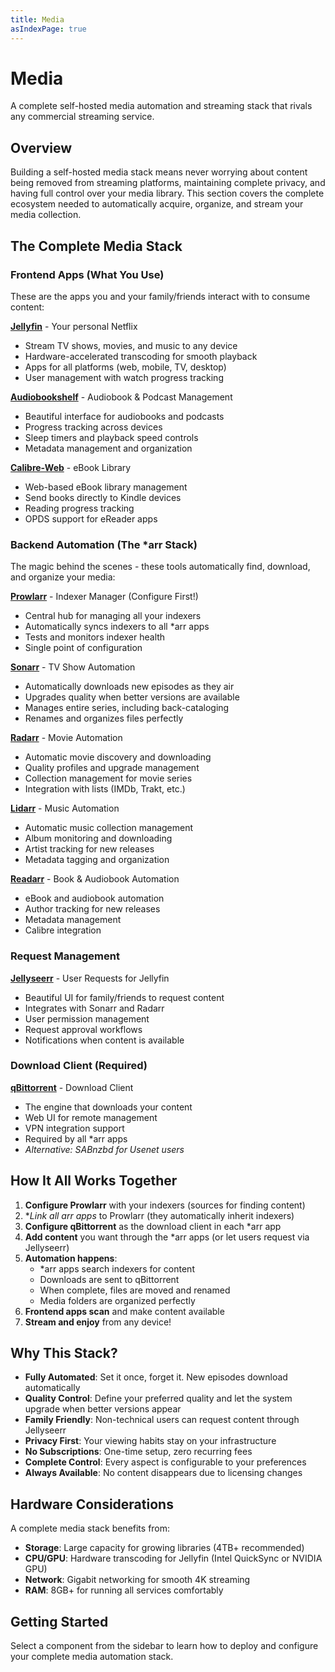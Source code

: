 ```yaml
---
title: Media
asIndexPage: true
---
```


# Media

A complete self-hosted media automation and streaming stack that rivals any commercial streaming service.

## Overview

Building a self-hosted media stack means never worrying about content being removed from streaming platforms, maintaining complete privacy, and having full control over your media library. This section covers the complete ecosystem needed to automatically acquire, organize, and stream your media collection.

## The Complete Media Stack

### Frontend Apps (What You Use)

These are the apps you and your family/friends interact with to consume content:

**[Jellyfin](https://jellyfin.org/)** - Your personal Netflix
- Stream TV shows, movies, and music to any device
- Hardware-accelerated transcoding for smooth playback
- Apps for all platforms (web, mobile, TV, desktop)
- User management with watch progress tracking

**[Audiobookshelf](https://www.audiobookshelf.org/)** - Audiobook & Podcast Management
- Beautiful interface for audiobooks and podcasts
- Progress tracking across devices
- Sleep timers and playback speed controls
- Metadata management and organization

**[Calibre-Web](https://github.com/janeczku/calibre-web)** - eBook Library
- Web-based eBook library management
- Send books directly to Kindle devices
- Reading progress tracking
- OPDS support for eReader apps

### Backend Automation (The *arr Stack)

The magic behind the scenes - these tools automatically find, download, and organize your media:

**[Prowlarr](https://github.com/Prowlarr/Prowlarr)** - Indexer Manager (Configure First!)
- Central hub for managing all your indexers
- Automatically syncs indexers to all *arr apps
- Tests and monitors indexer health
- Single point of configuration

**[Sonarr](https://sonarr.tv/)** - TV Show Automation
- Automatically downloads new episodes as they air
- Upgrades quality when better versions are available
- Manages entire series, including back-cataloging
- Renames and organizes files perfectly

**[Radarr](https://radarr.video/)** - Movie Automation
- Automatic movie discovery and downloading
- Quality profiles and upgrade management
- Collection management for movie series
- Integration with lists (IMDb, Trakt, etc.)

**[Lidarr](https://lidarr.audio/)** - Music Automation
- Automatic music collection management
- Album monitoring and downloading
- Artist tracking for new releases
- Metadata tagging and organization

**[Readarr](https://readarr.com/)** - Book & Audiobook Automation
- eBook and audiobook automation
- Author tracking for new releases
- Metadata management
- Calibre integration

### Request Management

**[Jellyseerr](https://github.com/Fallenbagel/jellyseerr)** - User Requests for Jellyfin
- Beautiful UI for family/friends to request content
- Integrates with Sonarr and Radarr
- User permission management
- Request approval workflows
- Notifications when content is available

### Download Client (Required)

**[qBittorrent](https://www.qbittorrent.org/)** - Download Client
- The engine that downloads your content
- Web UI for remote management
- VPN integration support
- Required by all *arr apps
- *Alternative: SABnzbd for Usenet users*

## How It All Works Together

1. **Configure Prowlarr** with your indexers (sources for finding content)
2. **Link all *arr apps** to Prowlarr (they automatically inherit indexers)
3. **Configure qBittorrent** as the download client in each *arr app
4. **Add content** you want through the *arr apps (or let users request via Jellyseerr)
5. **Automation happens**:
   - *arr apps search indexers for content
   - Downloads are sent to qBittorrent
   - When complete, files are moved and renamed
   - Media folders are organized perfectly
6. **Frontend apps scan** and make content available
7. **Stream and enjoy** from any device!

## Why This Stack?

- **Fully Automated**: Set it once, forget it. New episodes download automatically
- **Quality Control**: Define your preferred quality and let the system upgrade when better versions appear
- **Family Friendly**: Non-technical users can request content through Jellyseerr
- **Privacy First**: Your viewing habits stay on your infrastructure
- **No Subscriptions**: One-time setup, zero recurring fees
- **Complete Control**: Every aspect is configurable to your preferences
- **Always Available**: No content disappears due to licensing changes

## Hardware Considerations

A complete media stack benefits from:
- **Storage**: Large capacity for growing libraries (4TB+ recommended)
- **CPU/GPU**: Hardware transcoding for Jellyfin (Intel QuickSync or NVIDIA GPU)
- **Network**: Gigabit networking for smooth 4K streaming
- **RAM**: 8GB+ for running all services comfortably

## Getting Started

Select a component from the sidebar to learn how to deploy and configure your complete media automation stack.
